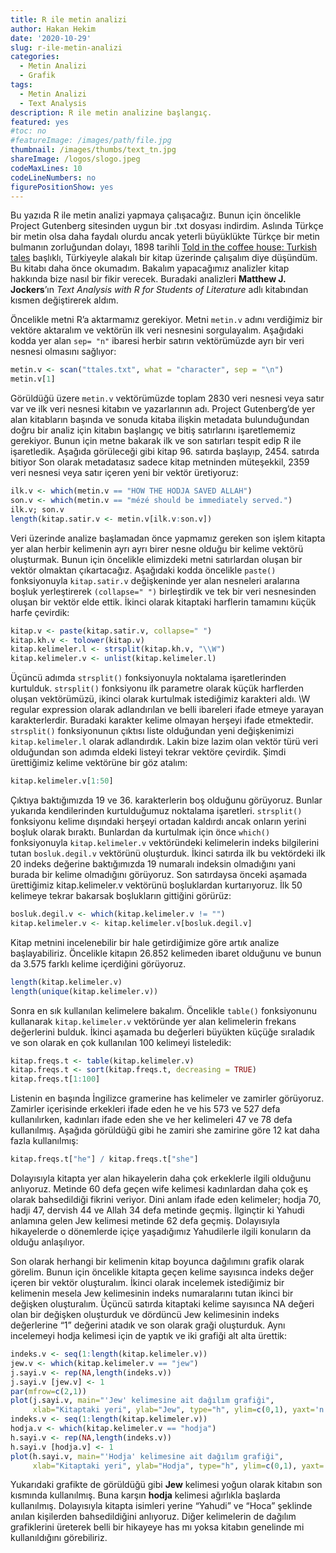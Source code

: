 ```yaml
---
title: R ile metin analizi
author: Hakan Hekim
date: '2020-10-29'
slug: r-ile-metin-analizi
categories:
  - Metin Analizi
  - Grafik
tags:
  - Metin Analizi
  - Text Analysis
description: R ile metin analizine başlangıç.
featured: yes
#toc: no
#featureImage: /images/path/file.jpg
thumbnail: /images/thumbs/text_tn.jpg
shareImage: /logos/slogo.jpeg
codeMaxLines: 10
codeLineNumbers: no
figurePositionShow: yes
---
```


Bu yazıda R ile metin analizi yapmaya çalışacağız. Bunun için öncelikle Project Gutenberg sitesinden uygun bir .txt dosyası indirdim. Aslında Türkçe bir metin olsa daha faydalı olurdu ancak yeterli büyüklükte Türkçe bir metin bulmanın zorluğundan dolayı, 1898 tarihli [Told in the coffee house: Turkish tales](http://www.gutenberg.org/cache/epub/30577/pg30577.txt) başlıklı, Türkiyeyle alakalı bir kitap üzerinde çalışalım diye düşündüm. Bu kitabı daha önce okumadım. Bakalım yapacağımız analizler kitap hakkında bize nasıl bir fikir verecek. Buradaki analizleri **Matthew J. Jockers**'ın *Text Analysis with R for Students of Literature* adlı kitabından kısmen değiştirerek aldım.

Öncelikle metni R'a aktarmamız gerekiyor. Metni `metin.v` adını verdiğimiz bir vektöre aktaralım ve vektörün ilk veri nesnesini sorgulayalım. Aşağıdaki kodda yer alan `sep= "n"` ibaresi herbir satırın vektörümüzde ayrı bir veri nesnesi olmasını sağlıyor:

```r
metin.v <- scan("ttales.txt", what = "character", sep = "\n")
metin.v[1]
```

Görüldüğü üzere `metin.v` vektörümüzde toplam 2830 veri nesnesi veya satır var ve ilk veri nesnesi kitabın ve yazarlarının adı. Project Gutenberg'de yer alan kitabların başında ve sonuda kitaba ilişkin metadata bulunduğundan doğru bir analiz için kitabın başlangıç ve bitiş satırlarını işaretlememiz gerekiyor. Bunun için metne bakarak ilk ve son satırları tespit edip R ile işaretledik. Aşağıda görüleceği gibi kitap 96. satırda başlayıp, 2454. satırda bitiyor Son olarak metadatasız sadece kitap metninden müteşekkil, 2359 veri nesnesi veya satır içeren yeni bir vektör üretiyoruz:

```r
ilk.v <- which(metin.v == "HOW THE HODJA SAVED ALLAH")
son.v <- which(metin.v == "mézé should be immediately served.")
ilk.v; son.v
length(kitap.satir.v <- metin.v[ilk.v:son.v])
```
Veri üzerinde analize başlamadan önce yapmamız gereken son işlem kitapta yer alan herbir kelimenin ayrı ayrı birer nesne olduğu bir kelime vektörü oluşturmak. Bunun için öncelikle elimizdeki metni satırlardan oluşan bir vektör olmaktan çıkartacağız. Aşağıdaki kodda öncelikle `paste()` fonksiyonuyla `kitap.satir.v` değişkeninde yer alan nesneleri aralarına boşluk yerleştirerek `(collapse=" ")` birleştirdik ve tek bir veri nesnesinden oluşan bir vektör elde ettik. İkinci olarak kitaptaki harflerin tamamını küçük harfe çevirdik:

```r
kitap.v <- paste(kitap.satir.v, collapse=" ")
kitap.kh.v <- tolower(kitap.v)
kitap.kelimeler.l <- strsplit(kitap.kh.v, "\\W")
kitap.kelimeler.v <- unlist(kitap.kelimeler.l)
```

Üçüncü adımda `strsplit()` fonksiyonuyla noktalama işaretlerinden kurtulduk. `strsplit()` fonksiyonu ilk parametre olarak küçük harflerden oluşan vektörümüzü, ikinci olarak kurtulmak istediğimiz karakteri aldı. \\W regular expression olarak adlandırılan ve belli ibareleri ifade etmeye yarayan karakterlerdir. Buradaki karakter kelime olmayan herşeyi ifade etmektedir. `strsplit()` fonksiyonunun çıktısı liste olduğundan yeni değişkenimizi `kitap.kelimeler.l` olarak adlandırdık. Lakin bize lazim olan vektör türü veri olduğundan son adımda eldeki listeyi tekrar vektöre çevirdik. Şimdi ürettiğimiz kelime vektörüne bir göz atalım:

```r
kitap.kelimeler.v[1:50]
```

Çıktıya baktığımızda 19 ve 36. karakterlerin boş olduğunu görüyoruz. Bunlar yukarıda kendilerinden kurtulduğumuz noktalama işaretleri. `strsplit()` fonksiyonu kelime dışındaki herşeyi ortadan kaldırdı ancak onların yerini boşluk olarak bıraktı. Bunlardan da kurtulmak için önce `which()` fonksiyonuyla `kitap.kelimeler.v` vektöründeki kelimelerin indeks bilgilerini tutan `bosluk.degil.v` vektörünü oluşturduk. İkinci satırda ilk bu vektördeki ilk 20 indeks değerine baktığımızda 19 numaralı indeksin olmadığını yani burada bir kelime olmadığını görüyoruz. Son satırdaysa önceki aşamada ürettiğimiz kitap.kelimeler.v vektörünü boşluklardan kurtarıyoruz. İlk 50 kelimeye tekrar bakarsak boşlukların gittiğini görürüz:

```r
bosluk.degil.v <- which(kitap.kelimeler.v != "")
kitap.kelimeler.v <- kitap.kelimeler.v[bosluk.degil.v]
```

Kitap metnini incelenebilir bir hale getirdiğimize göre artık analize başlayabiliriz. Öncelikle kitapın 26.852 kelimeden ibaret olduğunu ve bunun da 3.575 farklı kelime içerdiğini görüyoruz.

```r
length(kitap.kelimeler.v)
length(unique(kitap.kelimeler.v))
```

Sonra en sık kullanılan kelimelere bakalım. Öncelikle `table()` fonksiyonunu kullanarak `kitap.kelimeler.v` vektöründe yer alan kelimelerin frekans değerlerini bulduk. İkinci aşamada bu değerleri büyükten küçüğe sıraladık ve son olarak en çok kullanılan 100 kelimeyi listeledik:

```r
kitap.freqs.t <- table(kitap.kelimeler.v)
kitap.freqs.t <- sort(kitap.freqs.t, decreasing = TRUE)
kitap.freqs.t[1:100]
```

Listenin en başında İngilizce gramerine has kelimeler ve zamirler görüyoruz. Zamirler içerisinde erkekleri ifade eden he ve his 573 ve 527 defa kullanılırken, kadınları ifade eden she ve her kelimeleri 47 ve 78 defa kullanılmış. Aşağıda görüldüğü gibi he zamiri she zamirine göre 12 kat daha fazla kullanılmış:

```r
kitap.freqs.t["he"] / kitap.freqs.t["she"]
```

Dolayısıyla kitapta yer alan hikayelerin daha çok erkeklerle ilgili olduğunu anlıyoruz. Metinde 60 defa geçen wife kelimesi kadınlardan daha çok eş olarak bahsedildiği fikrini veriyor. Dini anlam ifade eden kelimeler; hodja 70, hadji 47, dervish 44 ve Allah 34 defa metinde geçmiş. İlginçtir ki Yahudi anlamına gelen Jew kelimesi metinde 62 defa geçmiş. Dolayısıyla hikayelerde o dönemlerde içiçe yaşadığımız Yahudilerle ilgili konuların da olduğu anlaşılıyor.

Son olarak herhangi bir kelimenin kitap boyunca dağılımını grafik olarak görelim. Bunun için öncelikle kitapta geçen kelime sayısınca indeks değer içeren bir vektör oluşturalım. İkinci olarak incelemek istediğimiz bir kelimenin mesela Jew kelimesinin indeks numaralarını tutan ikinci bir değişken oluşturalım. Üçüncü satırda kitaptaki kelime sayısınca NA değeri olan bir değişken oluşturduk ve dördüncü Jew kelimesinin indeks değerlerine "1" değerini atadık ve son olarak graği oluşturduk. Aynı incelemeyi hodja kelimesi için de yaptık ve iki grafiği alt alta ürettik:

```r
indeks.v <- seq(1:length(kitap.kelimeler.v))
jew.v <- which(kitap.kelimeler.v == "jew")
j.sayi.v <- rep(NA,length(indeks.v))
j.sayi.v [jew.v] <- 1
par(mfrow=c(2,1))
plot(j.sayi.v, main="'Jew' kelimesine ait dağılım grafiği", 
     xlab="Kitaptaki yeri", ylab="Jew", type="h", ylim=c(0,1), yaxt='n')
indeks.v <- seq(1:length(kitap.kelimeler.v))
hodja.v <- which(kitap.kelimeler.v == "hodja")
h.sayi.v <- rep(NA,length(indeks.v))
h.sayi.v [hodja.v] <- 1
plot(h.sayi.v, main="'Hodja' kelimesine ait dağılım grafiği", 
     xlab="Kitaptaki yeri", ylab="Hodja", type="h", ylim=c(0,1), yaxt='n')
```

Yukarıdaki grafikte de görüldüğü gibi **Jew** kelimesi yoğun olarak kitabın son kısmında kullanılmış. Buna karşın **hodja** kelimesi ağırlıkla başlarda kullanılmış. Dolayısıyla kitapta isimleri yerine "Yahudi" ve "Hoca" şeklinde anılan kişilerden bahsedildiğini anlıyoruz. Diğer kelimelerin de dağılım grafiklerini üreterek belli bir hikayeye has mı yoksa kitabın genelinde mi kullanıldığını görebiliriz.
